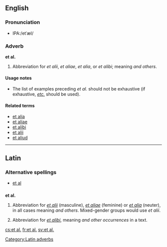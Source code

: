 ==English==

===Pronunciation===
* IPA:/etˈæl/

===Adverb===
'''et al.'''

# Abbreviation for ''et alii'', ''et aliae'', ''et alia'', or ''et alibi''; meaning ''and others''.

====Usage notes====
{{unreferenced}} <!-- "etc." can be used after an exhaustive list? -->
* The list of examples preceding ''et al.'' should not be exhaustive (if exhaustive, ''[[etc.]]'' should be used).

====Related terms====
* [[et alia]]
* [[et aliae]]
* [[et alibi]]
* [[et alii]]
* [[et aliud]]

----

==Latin==

===Alternative spellings===
* [[et al]]

==={{abbreviation|Latin}}===
'''et al.'''

# {{context|adverb}} Abbreviation for ''[[et alii#Latin|et alii]]'' (masculine), ''[[et aliae#Latin|et aliae]]'' (feminine) or ''[[et alia#Latin|et alia]]'' (neuter), in all cases meaning ''and others''.  Mixed-gender groups would use ''et alii''.
# {{context|adverb}} Abbreviation for ''[[et alibi]]'', meaning ''and other occurrences'' in a text.

[[Category:Latin adverbs]]

[[cs:et al.]]
[[fr:et al.]]
[[sv:et al.]]